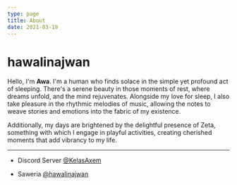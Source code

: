 ```yaml
---
type: page
title: About
date: 2021-03-19
---
```


# hawalinajwan

Hello, I'm **Awa**. I'm a human who finds solace in the simple yet profound act of sleeping. There's a serene beauty in those moments of rest, where dreams unfold, and the mind rejuvenates. Alongside my love for sleep, I also take pleasure in the rhythmic melodies of music, allowing the notes to weave stories and emotions into the fabric of my existence.

Additionally, my days are brightened by the delightful presence of Zeta, something with which I engage in playful activities, creating cherished moments that add vibrancy to my life.

---

 - Discord Server [@KelasAxem](https://discord.gg/YfZjqSsVz8)

 - Saweria [@hawalinajwan](https://saweria.co/hawalinajwan)

   
  
